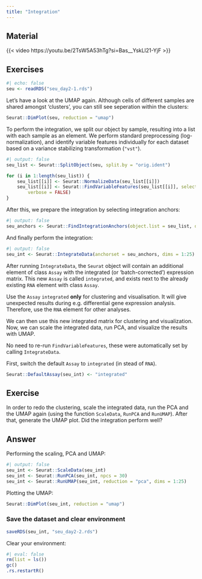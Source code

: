 ```yaml
---
title: "Integration"
---
```


## Material

{{< video https://youtu.be/2TsW5A53hTg?si=Bas__YskLl21-YjF >}}

## Exercises

```r
#| echo: false
seu <- readRDS("seu_day2-1.rds")
```

Let's have a look at the UMAP again. Although cells of different samples are shared amongst 'clusters', you can still see seperation within the clusters:

```r
Seurat::DimPlot(seu, reduction = "umap")
```

To perform the integration, we split our object by sample, resulting into a list with each sample as an element. We perform standard preprocessing (log-normalization), and identify variable features individually for each dataset based on a variance stabilizing transformation (`"vst"`).

```r
#| output: false
seu_list <- Seurat::SplitObject(seu, split.by = "orig.ident")

for (i in 1:length(seu_list)) {
    seu_list[[i]] <- Seurat::NormalizeData(seu_list[[i]])
    seu_list[[i]] <- Seurat::FindVariableFeatures(seu_list[[i]], selection.method = "vst", nfeatures = 2000,
        verbose = FALSE)
}
```

After this, we prepare the integration by selecting integration anchors:

```r
#| output: false
seu_anchors <- Seurat::FindIntegrationAnchors(object.list = seu_list, dims = 1:25)
```

And finally perform the integration:

```r
#| output: false
seu_int <- Seurat::IntegrateData(anchorset = seu_anchors, dims = 1:25)
```

After running `IntegrateData`, the `Seurat` object will contain an additional element of class `Assay` with the integrated (or ‘batch-corrected’) expression matrix. This new `Assay` is called `integrated`, and exists next to the already existing `RNA` element with class `Assay`.

::: {.callout-warning}
Use the `Assay` `integrated` **only** for clustering and visualisation. It will give unexpected results during e.g. differential gene expression analysis. Therefore, use the `RNA` element for other analyses.
:::

We can then use this new integrated matrix for clustering and visualization. Now, we can scale the integrated data, run PCA, and visualize the results with UMAP.

::: {.callout-note}
No need to re-run `FindVariableFeatures`, these were automatically set by calling `IntegrateData`.
:::

First, switch the default `Assay` to `integrated` (in stead of `RNA`).

```r
Seurat::DefaultAssay(seu_int) <- "integrated"
```

::: {.callout-important}
## Exercise
In order to redo the clustering, scale the integrated data, run the PCA and the UMAP again (using the function `ScaleData`, `RunPCA` and `RunUMAP`). After that, generate the UMAP plot. Did the integration perform well?
::: 

::: {.callout-tip collapse="true"}
## Answer

Performing the scaling, PCA and UMAP:

```r
#| output: false
seu_int <- Seurat::ScaleData(seu_int)
seu_int <- Seurat::RunPCA(seu_int, npcs = 30)
seu_int <- Seurat::RunUMAP(seu_int, reduction = "pca", dims = 1:25)
```

Plotting the UMAP:

```r
Seurat::DimPlot(seu_int, reduction = "umap")
```
::: 


### Save the dataset and clear environment


```r
saveRDS(seu_int, "seu_day2-2.rds")
```

Clear your environment:

```r
#| eval: false
rm(list = ls())
gc()
.rs.restartR()
```
